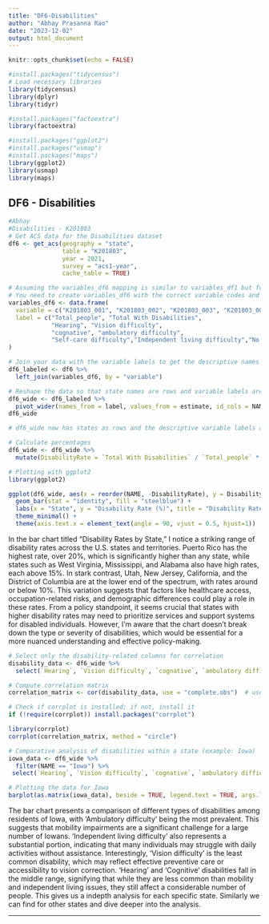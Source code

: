 ```yaml
---
title: "DF6-Disabilities"
author: "Abhay Prasanna Rao"
date: "2023-12-02"
output: html_document
---
```


```r
knitr::opts_chunk$set(echo = FALSE)
```


```r
#install.packages("tidycensus")
# Load necessary libraries
library(tidycensus)
library(dplyr)
library(tidyr)

#install.packages("factoextra")
library(factoextra)

#install.packages("ggplot2")
#install.packages("usmap")
#install.packages("maps")
library(ggplot2)
library(usmap)
library(maps)
```


## DF6 - Disabilities

```r
#Abhay
#Disabilities - K201803
# Get ACS data for the Disabilities dataset
df6 <- get_acs(geography = "state", 
               table = "K201803", 
               year = 2021, 
               survey = "acs1-year", 
               cache_table = TRUE)

# Assuming the variables_df6 mapping is similar to variables_df1 but for the Disabilities table
# You need to create variables_df6 with the correct variable codes and labels for the Disabilities data
variables_df6 <- data.frame(
  variable = c("K201803_001", "K201803_002", "K201803_003", "K201803_004", "K201803_005", "K201803_006", "K201803_007","K201803_008","K201803_009"),
  label = c("Total_people", "Total With Disabilities", 
            "Hearing", "Vision difficulty", 
            "cognative", "ambulatory difficulty", 
            "Self-care difficulty","Independent living difficulty","No Disability")
)

# Join your data with the variable labels to get the descriptive names
df6_labeled <- df6 %>%
  left_join(variables_df6, by = "variable")

# Reshape the data so that state names are rows and variable labels are columns
df6_wide <- df6_labeled %>%
  pivot_wider(names_from = label, values_from = estimate, id_cols = NAME)
df6_wide

# df6_wide now has states as rows and the descriptive variable labels as columns

```

```r
# Calculate percentages
df6_wide <- df6_wide %>%
  mutate(DisabilityRate = `Total With Disabilities` / `Total_people` * 100)

# Plotting with ggplot2
library(ggplot2)

ggplot(df6_wide, aes(x = reorder(NAME, -DisabilityRate), y = DisabilityRate)) +
  geom_bar(stat = "identity", fill = "steelblue") +
  labs(x = "State", y = "Disability Rate (%)", title = "Disability Rates by State") +
  theme_minimal() +
  theme(axis.text.x = element_text(angle = 90, vjust = 0.5, hjust=1))

```
In the bar chart titled "Disability Rates by State," I notice a striking range of disability rates across the U.S. states and territories. Puerto Rico has the highest rate, over 20%, which is significantly higher than any state, while states such as West Virginia, Mississippi, and Alabama also have high rates, each above 15%. In stark contrast, Utah, New Jersey, California, and the District of Columbia are at the lower end of the spectrum, with rates around or below 10%. This variation suggests that factors like healthcare access, occupation-related risks, and demographic differences could play a role in these rates. From a policy standpoint, it seems crucial that states with higher disability rates may need to prioritize services and support systems for disabled individuals. However, I'm aware that the chart doesn't break down the type or severity of disabilities, which would be essential for a more nuanced understanding and effective policy-making.

```r
# Select only the disability-related columns for correlation
disability_data <- df6_wide %>%
  select(`Hearing`, `Vision difficulty`, `cognative`, `ambulatory difficulty`, `Self-care difficulty`, `Independent living difficulty`)

# Compute correlation matrix
correlation_matrix <- cor(disability_data, use = "complete.obs")  # use = "complete.obs" handles missing values

# Check if corrplot is installed; if not, install it
if (!require(corrplot)) install.packages("corrplot")

library(corrplot)
corrplot(correlation_matrix, method = "circle")


```

```r
# Comparative analysis of disabilities within a state (example: Iowa)
iowa_data <- df6_wide %>%
  filter(NAME == "Iowa") %>%
 select(`Hearing`, `Vision difficulty`, `cognative`, `ambulatory difficulty`, `Self-care difficulty`, `Independent living difficulty`)

# Plotting the data for Iowa
barplot(as.matrix(iowa_data), beside = TRUE, legend.text = TRUE, args.legend = list(x = "topright"))

```

The bar chart presents a comparison of different types of disabilities among residents of Iowa, with 'Ambulatory difficulty' being the most prevalent. This suggests that mobility impairments are a significant challenge for a large number of Iowans. 'Independent living difficulty' also represents a substantial portion, indicating that many individuals may struggle with daily activities without assistance. Interestingly, 'Vision difficulty' is the least common disability, which may reflect effective preventive care or accessibility to vision correction. 'Hearing' and 'Cognitive' disabilities fall in the middle range, signifying that while they are less common than mobility and independent living issues, they still affect a considerable number of people. This gives us a indepth analysis for each specific state. Similarly we can find for other states and dive deeper into the analysis.




------------------------------------------------------------------------

